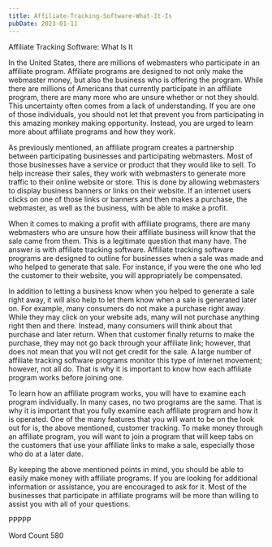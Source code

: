 ```yaml
---
title: Affiliate-Tracking-Software-What-It-Is
pubDate: 2023-01-11
---
```


Affiliate Tracking Software: What Is It

In the United States, there are millions of webmasters who participate in an affiliate program. Affiliate programs are designed to not only make the webmaster money, but also the business who is offering the program.  While there are millions of Americans that currently participate in an affiliate program, there are many more who are unsure whether or not they should. This uncertainty often comes from a lack of understanding. If you are one of those individuals, you should not let that prevent you from participating in this amazing monkey making opportunity. Instead, you are urged to learn more about affiliate programs and how they work.

As previously mentioned, an affiliate program creates a partnership between participating businesses and participating webmasters. Most of those businesses have a service or product that they would like to sell. To help increase their sales, they work with webmasters to generate more traffic to their online website or store. This is done by allowing webmasters to display business banners or links on their website.  If an internet users clicks on one of those links or banners and then makes a purchase, the webmaster, as well as the business, with be able to make a profit.  

When it comes to making a profit with affiliate programs, there are many webmasters who are unsure how their affiliate business will know that the sale came from them.  This is a legitimate question that many have. The answer is with affiliate tracking software. Affiliate tracking software programs are designed to outline for businesses when a sale was made and who helped to generate that sale. For instance, if you were the one who led the customer to their website, you will appropriately be compensated.  

In addition to letting a business know when you helped to generate a sale right away, it will also help to let them know when a sale is generated later on. For example, many consumers do not make a purchase right away. While they may click on your website ads, many will not purchase anything right then and there.  Instead, many consumers will think about that purchase and later return.  When that customer finally returns to make the purchase, they may not go back through your affiliate link; however, that does not mean that you will not get credit for the sale.  A large number of affiliate tracking software programs monitor this type of internet movement; however, not all do. That is why it is important to know how each affiliate program works before joining one.

To learn how an affiliate program works, you will have to examine each program individually. In many cases, no two programs are the same. That is why it is important that you fully examine each affiliate program and how it is operated. One of the many features that you will want to be on the look out for is, the above mentioned, customer tracking. To make money through an affiliate program, you will want to join a program that will keep tabs on the customers that use your affiliate links to make a sale, especially those who do at a later date.

By keeping the above mentioned points in mind, you should be able to easily make money with affiliate programs.  If you are looking for additional information or assistance, you are encouraged to ask for it.  Most of the businesses that participate in affiliate programs will be more than willing to assist you with all of your questions.

PPPPP

Word Count 580